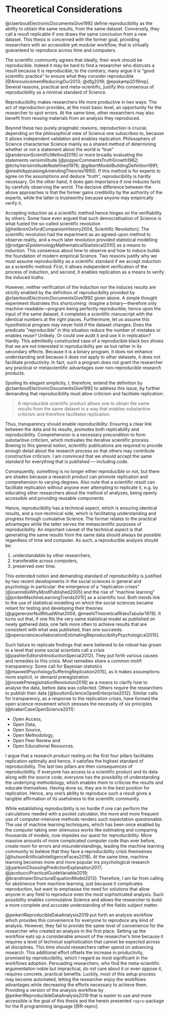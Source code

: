 # Theoretical Considerations

@claerboutElectronicDocumentsGive1992 define reproducibility as the ability to obtain the same results, from the same dataset.
Conversely, they call a result replicable if one draws the same conclusion from a new dataset.
This thesis is concerned with the former goal, providing researchers with an accessible yet modular workflow, that is virtually guaranteed to reproduce across time and computers.

The scientific community agrees that ideally, their work should be reproducible.
Indeed it may be hard to find a researcher who distrusts a result because it is reproducible; to the contrary, many argue it is "good scientific practice" to ensure what they consider reproducible [@AnnouncementReducingOur2013; @dfg2019; @epskamp2019rep].
Several reasons, practical and meta-scientific, justify this consensus of reproducibility as a minimal standard of Science.

Reproducibility makes researchers life more productive in two ways:
The act of reproduction provides, at the most basic level, an opportunity for the researcher to spot errors. At the same time, other researchers may also benefit from reusing materials from an analysis they reproduced.

Beyond these two purely pragmatic reasons, reproduction is crucial, depending on the philosophical view of Science one subscribes to, because it allows independent validation and enables replication.
Philosophers of Science characterise Science mainly as a shared method of determining whether or not a statement about the world is "true" [@andersonScientificMethod2016] or more broadly evaluating the statements verisimilitude [@popperCommentsTruthGrowth1962; @tichyVerisimilitudeRedefined1976; @gilbertModelBuildingDefinition1991; @meehlAppraisingAmendingTheories1990].
If this method is for experts to agree on the assumptions and deduce "truth", reproducibility is hardly necessary.
On the other hand, it does gain importance if one induces facts by carefully observing the world.
The decisive difference between the above approaches is that the former gains credibility by the authority of the experts, while the latter is trustworthy because anyone may empirically verify it.

Accepting induction as a scientific method hence hinges on the verifiability by others.
Some have even argued that such democratisation of Science is what fueled the so-called scientific revolution [@heilbronOxfordCompanionHistory2004, Scientific Revolution].
The scientific revolution had the experiment as an agreed-upon method to observe reality, and a much later revolution provided statistical modelling [@rodgersEpistemologyMathematicalStatistical2010] as a means to induction.
This consensus about how to observe and how to induce builds the foundation of modern empirical Science.
Two reasons justify why we must assume reproducibility as a scientific standard if we accept induction as a scientific method:
First, it allows independent verification of the process of induction, and second, it enables replication as a means to verify the induced truths.

However, neither verification of the induction nor the induces results are strictly enabled by the definition of reproducibility provided by @claerboutElectronicDocumentsGive1992 given above.
A simple thought experiment illustrates this shortcoming:
Imagine a binary---therefore only machine-readable---program being perfectly reproducible; hence upon the input of the same dataset, it completes a scientific manuscript with the identical numbers at the right places.
Furthermore, let us assume this hypothetical program may never hold if the dataset changes.
Does the predicate "reproducible" in this situation reduce the number of mistakes or enables reuse? Unlikely.
Or could one audit it and use it in replication? Hardly.
This admittedly constructed case of a reproducible black box shows that we are not interested in reproducibility per se but rather in its secondary effects.
Because it is a binary program, it does not enhance understanding and because it does not apply to other datasets, it does not facilitate productivity.
In fact, such a program does not grant the researcher any practical or metascientific advantages over non-reproducible research products.

Spoiling its elegant simplicity, I, therefore, extend the definition by @claerboutElectronicDocumentsGive1992 to address this issue, by further demanding that reproducibility must allow criticism and facilitate replication:

> A reproducible scientific product allows one to obtain the same results from the same dataset in a way that enables substantive criticism and therefore facilitates replication.

Thus, transparency should enable reproducibility: Ensuring a clear link between the data and its results, promotes both replicability and reproducibility.
Comprehension is a necessary precondition to form substantive criticism, which motivates the iterative scientific process.
Bowing to this general notion, scientific publications are required to provide enough detail about the research process so that others may contribute constructive criticism.
I am convinced that we should accept the same standard for everything that is published --- including code.

Consequently, something is no longer either reproducible or not, but there are shades because a research product can promote replication and comprehension to varying degrees.
Also note that a scientific result can facilitate replication without anyone ever attempting to replicate it, e.g. by educating other researchers about the method of analyses, being openly accessible and providing reusable components.

Hence, reproducibility has a technical aspect, which is ensuring identical results, and a non-technical side, which is facilitating understanding and progress through cumulative Science.
The former relates to the practical advantages while the latter serves the metascientific purposes of reproducibility.
An important caveat of the technical aspect is that generating the same results from the same data should always be possible regardless of time and computer.
As such, a reproducible analysis should be:

1. understandable by other researchers,
2. transferable across computers,
3. preserved over time.

This extended notion and demanding standard of reproducibility is justified by two recent developments in the social sciences in general and psychology in particular: the emergence of a "replication crises" [@ioannidisWhyMostPublished2005] and the rise of "machine learning" [@jordanMachineLearningTrends2015] as a scientific tool.
Both trends link to the use of statistical modelling on which the social sciences became reliant for testing and developing their theories [@gigerenzerNullRitualWhat2004; @meehlTheoreticalRisksTabular1978].
It turns out that, if one fits the very same statistical model as published on newly gathered data, one fails more often to achieve results that are consistent with what was published, than one succeeds. [@opensciencecollaborationEstimatingReproducibilityPsychological2015].

Such failure to replicate findings that were believed to be robust has grown to a level that some social scientists call a crisis [@pashlerEditorsIntroductionSpecial2012].
They put forth various causes and remedies to this crisis.
Most remedies share a common motif: transparency.
Some call for Bayesian statistics [@maxwellPsychologySufferingReplication2015], as it makes assumptions more explicit, or demand preregistration [@nosekPreregistrationRevolution2018] as a means to clarify how to analyse the data, before data was collected.
Others require the researchers to publish their data [@boultonScienceOpenEnterprise2012].
Similar calls for transparency, as a response to the replication crises, have formed the open science movement which stresses the necessity of six principles [@krakerCaseOpenScience2011]:

* Open Access,
* Open Data,
* Open Source,
* Open Methodology,
* Open Peer Review and
* Open Educational Resources.

I argue that a research product resting on the first four pillars facilitates replication optimally and hence, it satisfies the highest standard of reproducibility.
The last two pillars are then consequences of reproducibility.
If everyone has access to a scientific product and its data along with the source code, everyone has the possibility of understanding the underlying methodology, which enables them to criticise the results and educate themselves.
Having done so, they are in the best position for replication.
Hence, any one's ability to reproduce such a result gives a tangible affirmation of its usefulness to the scientific community.

While establishing reproducibility is no hurdle if one can perform the calculations needed with a pocket calculator, the more and more frequent use of computer-intensive methods renders such expectation questionable.
The use of machine learning techniques, which has been once enabled by the computer taking over strenuous works like estimating and comparing thousands of models, now impedes our quest for reproducibility. 
More massive amounts of more complicated computer code than ever before, create room for errors and misunderstandings, leading the machine learning community to believe that they face a reproducibility crisis themselves [@hutsonArtificialIntelligenceFaces2018].
At the same time, machine learning becomes more and more popular ins psychological research [@yarkoniChoosingPredictionExplanation2017; @jacobucciPracticalGuideVariable2019; @brandmaierStructuralEquationModel2013].
Therefore, I am far from calling for abstinence from machine learning, just because it complicates reproduction, but want to emphasise the need for solutions that allow anyone in any field to reproduce even the most sophisticated analysis.
Such possibility enables commutative Science and allows the researcher to build a more complete and accurate understanding of the fields subject matter.

@peikertReproducibleDataAnalysis2019 put forth an analysis workflow which provides this convenience for everyone to reproduce any kind of analysis.
However, they fail to provide the same level of convenience for the researcher who created an analysis in the first place.
Setting up the workflow eats up a considerable amount of the researcher's time because it requires a level of technical sophistication that cannot be expected across all disciplines. This time should researchers rather spend on advancing research.
This additional effort offsets the increase in productivity, promised by reproducibility, which I regard as most significant in the workflows adoption.
Persuading researchers, who find the meta-scientific argumentation noble but impractical, do not care about it or even oppose it, requires concrete, practical benefits.
Luckily, most of this setup process may become automated, letting the researcher enjoy the workflows advantages while decreasing the efforts necessary to achieve them.
Providing a version of the analysis workflow by @peikertReproducibleDataAnalysis2019 that is easier to use and more accessible is the goal of this thesis and the herein presented `repro`-package for the R programming language [@R-repro].
